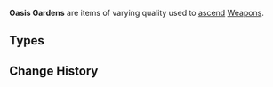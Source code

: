 {{Terminology Infobox
|image        = <gallery>
Item Oasis Garden's Reminiscence.png|Reminiscence
Item Oasis Garden's Kindness.png|Kindness
Item Oasis Garden's Mourning.png|Mourning
Item Oasis Garden's Truth.png|Truth
</gallery>
|type         = Item Groups
|type2        = Weapon Ascension Materials
|day1         = Tuesday
|day2         = Friday
|day3         = Sunday
|source1      = Tower of Abject Pride
}}
'''Oasis Gardens''' are items of varying quality used to [[Weapon Ascension Materials|ascend]] [[Weapons]].

==Types==
{{Material Quality
|2=Oasis Garden's Reminiscence
|3=Oasis Garden's Kindness
|4=Oasis Garden's Mourning
|5=Oasis Garden's Truth
}}
<!--
==Lore==
-->
==Change History==
{{Change History|3.0}}
<!--
==References==
{{Reflist}}
-->
[[Category:Oasis Gardens| ]]